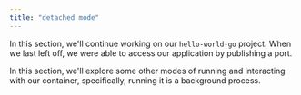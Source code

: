 ```yaml
---
title: "detached mode"
---
```



In this section, we'll continue working on our `hello-world-go` project. When we last left off, we were able to access our application by publishing a port.

In this section, we'll explore some other modes of running and interacting with our container, specifically, running it is a background process.
